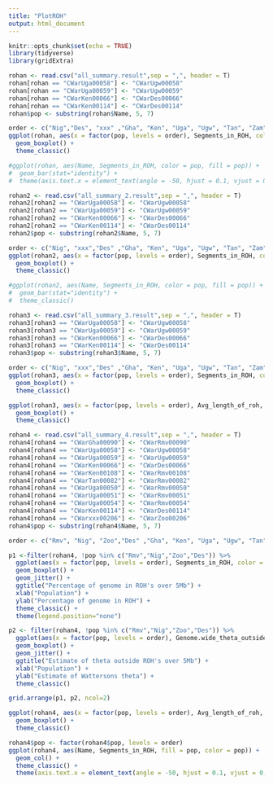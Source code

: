 ---
title: "PlotROH"
output: html_document
---

```{r setup, include=FALSE}
knitr::opts_chunk$set(echo = TRUE)
library(tidyverse)
library(gridExtra)
```

```{r}
rohan <- read.csv("all_summary.result",sep = ",", header = T)
rohan[rohan == "CWarUga00058"] <- "CWarUgw00058"
rohan[rohan == "CWarUga00059"] <- "CWarUgw00059"
rohan[rohan == "CWarKen00066"] <- "CWarDes00066"
rohan[rohan == "CWarKen00114"] <- "CWarDes00114"
rohan$pop <- substring(rohan$Name, 5, 7)

order <- c("Nig","Des", "xxx" ,"Gha", "Ken", "Uga", "Ugw", "Tan", "Zam", "Zim", "Nam")
ggplot(rohan, aes(x = factor(pop, levels = order), Segments_in_ROH, color = pop)) +
  geom_boxplot() +
  theme_classic()

#ggplot(rohan, aes(Name, Segments_in_ROH, color = pop, fill = pop)) + 
#  geom_bar(stat="identity") +
#  theme(axis.text.x = element_text(angle = -50, hjust = 0.1, vjust = 0, size = 10))
```

```{r}
rohan2 <- read.csv("all_summary_2.result",sep = ",", header = T)
rohan2[rohan2 == "CWarUga00058"] <- "CWarUgw00058"
rohan2[rohan2 == "CWarUga00059"] <- "CWarUgw00059"
rohan2[rohan2 == "CWarKen00066"] <- "CWarDes00066"
rohan2[rohan2 == "CWarKen00114"] <- "CWarDes00114"
rohan2$pop <- substring(rohan2$Name, 5, 7)

order <- c("Nig", "xxx","Des" ,"Gha", "Ken", "Uga", "Ugw", "Tan", "Zam", "Zim", "Nam")
ggplot(rohan2, aes(x = factor(pop, levels = order), Segments_in_ROH, color = pop)) +
  geom_boxplot() +
  theme_classic()

#ggplot(rohan2, aes(Name, Segments_in_ROH, color = pop, fill = pop)) + 
#  geom_bar(stat="identity") +
#  theme_classic()
```

```{r}
rohan3 <- read.csv("all_summary_3.result",sep = ",", header = T)
rohan3[rohan3 == "CWarUga00058"] <- "CWarUgw00058"
rohan3[rohan3 == "CWarUga00059"] <- "CWarUgw00059"
rohan3[rohan3 == "CWarKen00066"] <- "CWarDes00066"
rohan3[rohan3 == "CWarKen00114"] <- "CWarDes00114"
rohan3$pop <- substring(rohan3$Name, 5, 7)

order <- c("Nig", "xxx","Des" ,"Gha", "Ken", "Uga", "Ugw", "Tan", "Zam", "Zim", "Nam")
ggplot(rohan3, aes(x = factor(pop, levels = order), Segments_in_ROH, color = pop)) +
  geom_boxplot() +
  theme_classic()

ggplot(rohan3, aes(x = factor(pop, levels = order), Avg_length_of_roh, color = pop)) +
  geom_boxplot() +
  theme_classic()
```


```{r}
rohan4 <- read.csv("all_summary_4.result",sep = ",", header = T)
rohan4[rohan4 == "CWarGha00090"] <- "CWarRmv00090"
rohan4[rohan4 == "CWarUga00058"] <- "CWarUgw00058"
rohan4[rohan4 == "CWarUga00059"] <- "CWarUgw00059"
rohan4[rohan4 == "CWarKen00066"] <- "CWarDes00066"
rohan4[rohan4 == "CWarKen00108"] <- "CWarRmv00108"
rohan4[rohan4 == "CWarTan00082"] <- "CWarRmv00082"
rohan4[rohan4 == "CWarUga00050"] <- "CWarRmv00050"
rohan4[rohan4 == "CWarUga00051"] <- "CWarRmv00051"
rohan4[rohan4 == "CWarUga00054"] <- "CWarRmv00054"
rohan4[rohan4 == "CWarKen00114"] <- "CWarDes00114"
rohan4[rohan4 == "CWarxxx00206"] <- "CWarZoo00206"
rohan4$pop <- substring(rohan4$Name, 5, 7)

order <- c("Rmv", "Nig", "Zoo","Des" ,"Gha", "Ken", "Uga", "Ugw", "Tan", "Zam", "Zim", "Nam")

p1 <-filter(rohan4, !pop %in% c("Rmv","Nig","Zoo","Des")) %>%
  ggplot(aes(x = factor(pop, levels = order), Segments_in_ROH, color = pop)) +
  geom_boxplot() +
  geom_jitter() +
  ggtitle("Percentage of genome in ROH's over 5Mb") +
  xlab("Population") +
  ylab("Percentage of genome in ROH") +
  theme_classic() +
  theme(legend.position="none")

p2 <- filter(rohan4, !pop %in% c("Rmv","Nig","Zoo","Des")) %>%
  ggplot(aes(x = factor(pop, levels = order), Genome.wide_theta_outside_ROH, color = pop)) +
  geom_boxplot() +
  geom_jitter() +
  ggtitle("Estimate of theta outside ROH's over 5Mb") +
  xlab("Population") +
  ylab("Estimate of Wattersons theta") +
  theme_classic()

grid.arrange(p1, p2, ncol=2)

ggplot(rohan4, aes(x = factor(pop, levels = order), Avg_length_of_roh, color = pop)) +
  geom_boxplot() +
  theme_classic()

rohan4$pop <- factor(rohan4$pop, levels = order)
ggplot(rohan4, aes(Name, Segments_in_ROH, fill = pop, color = pop)) +
  geom_col() +
  theme_classic() +
  theme(axis.text.x = element_text(angle = -50, hjust = 0.1, vjust = 0, size = 10))

```

